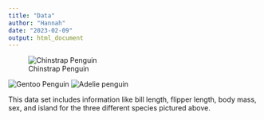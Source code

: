 ```yaml
---
title: "Data"
author: "Hannah"
date: "2023-02-09"
output: html_document
---
```


![Chinstrap Penguin](https://www.antarctica.gov.au/site/assets/files/45534/chinstrap.514x600.jpg)

![Gentoo Penguin](https://www.bortonoverseas.com/wp-content/uploads/5-Fun-Facts-About-Antarcticas-Gentoo-Penguin_preview.jpg)
![Adelie penguin](https://polarjournal.ch/wp-content/uploads/2022/06/Adeliepinguin_Portrait.jpg)


This data set includes information like bill length, flipper length, body mass, sex, and island for the three different species pictured above. 